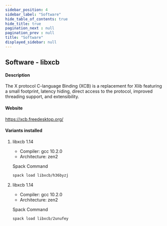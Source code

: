 ```yaml
---
sidebar_position: 4
sidebar_label: "Software"
hide_table_of_contents: true
hide_title: true
pagination_next : null
pagination_prev : null
title: "Software"
displayed_sidebar: null
---
```


## Software - libxcb


#### Description
The X protocol C-language Binding (XCB) is a replacement for Xlib featuring a small footprint, latency hiding, direct access to the protocol, improved threading support, and extensibility.

#### Website
https://xcb.freedesktop.org/

#### Variants installed

1. libxcb 1.14

    - Compiler: gcc 10.2.0
    - Architecture: zen2

    Spack Command
    ```bash
    spack load libxcb/h36byzj
    ```

2. libxcb 1.14

    - Compiler: gcc 10.2.0
    - Architecture: zen2

    Spack Command
    ```bash
    spack load libxcb/2unufey
    ```
